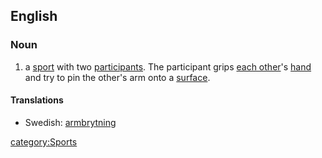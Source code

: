 ==English==
{{wikipedia}}
===Noun===
{{en-noun|-|sg=[[arm]] [[wrestling]]}}

#  a  [[sport]] with two [[participant]]s.  The participant grips [[each other]]'s [[hand]] and try to pin the other's arm onto a [[surface]].

====Translations====
{{trans-top|a sport}}
{{trans-mid}}
*Swedish: [[armbrytning]] {{c}}
{{trans-bottom}}
[[category:Sports]]